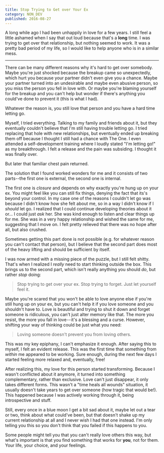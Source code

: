 ```yaml
---
title: Stop Trying to Get over Your Ex
category: NON_DEV
published: 2016-08-27
---
```


A long while ago I had been unhappily in love for a few years. I still feel a little ashamed when I say that out loud because that's a **long** time. I was trying to get over that relationship, but nothing seemed to work. It was a pretty bad period of my life, so I would like to help anyone who is in a similar mess.

---

There can be many different reasons why it's hard to get over somebody. Maybe you're just shocked because the breakup came so unexpectedly, which hurt you because your partner didn't even give you a chance. Maybe your partner turned into an undesirable and maybe even abusive person, so you miss the person you fell in love with. Or maybe you're blaming yourself for the breakup and you can't help but wonder if there's anything you could've done to prevent it (this is what I had).

Whatever the reason is, you still love that person and you have a hard time letting go.

Myself, I tried everything. Talking to my family and friends about it, but they eventually couldn't believe that I'm still having trouble letting go. I tried replacing that hole with new relationships, but eventually ended up breaking them off because I thought I still had a chance with The One. I even attended a self-development training where I loudly stated "I'm letting go!" as my breakthrough. I felt a release and the pain was subsiding. I thought it was finally over.

But later that familiar chest pain returned.

The solution that I found worked wonders for me and it consists of two parts--the first one is external, the second one is internal.

The first one is _closure_ and depends on why exactly you're hung up on your ex. You might feel like you can still fix things, denying the fact that its's beyond your control. In my case one of the reasons I couldn't let go was because I didn't know how she felt about me, so in a way I didn't know if I _should_ let go. I realized that I could continue developing theories about it or... I could just _ask_ her. She was kind enough to listen and clear things up for me. She was in a very happy relationship and wished the same for me, suggesting that I move on. I felt pretty relieved that there was no hope after all, but also crushed.

Sometimes getting this part done is not possible (e.g. for whatever reason you can't contact that person), but I believe that the second part does most of the heavy lifting and should be sufficient by itself.

I was now armed with a missing piece of the puzzle, but I still felt shitty. That's when I realized I _really_ need to start thinking outside the box. This brings us to the second part, which isn't really anything you should _do_, but rather _stop_ doing:

  > Stop trying to get over your ex. Stop trying to forget. Just let yourself feel it.

Maybe you're scared that you won't be able to love anyone else if you're still hung up on your ex, but you can't help it if you love someone and you shouldn't have to. Love is beautiful and trying to shut it down and forget someone is ridiculous, you can't just alter memory like that. The more you resist, the more you fall in love -- it's a blessing and a curse. However, shifting your way of thinking could be just what you need:

  > Loving someone doesn't prevent you from loving others.

This was my key epiphany, I can't emphasize it enough. After saying this to myself, I felt an evident release. This was the first time that something from _within_ me appeared to be working. Sure enough, during the next few days I started feeling more relaxed and, eventually, free!

After realizing this, my love for this person started transforming. Because I wasn't conflicted about it anymore, it turned into something complementary, rather than exclusive. Love can't just disappear, it only takes different forms. This wasn't a "time heals all wounds" situation, it usually doesn't take years to get over someone (how tragic that would be!). This happened because I was actively working through it, being introspective and stuff.

Still, every once in a blue moon I get a bit sad about it, maybe let out a tear or two, think about what could've been, but that doesn't shake up my current relationship at all and I never wish I had that one instead. I'm only telling you this so you don't think that you failed if this happens to you.

Some people might tell you that you can't really love others this way, but what's important is that you find something that works for **you**, not for them. Your life, your choice, and your feelings.
